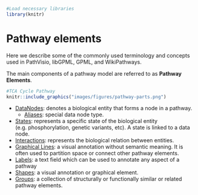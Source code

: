 
```r
#Load necessary libraries
library(knitr)
```

# Pathway elements {#pathway-elements}

Here we describe some of the commonly used terminology and concepts used in PathVisio, libGPML, GPML, and WikiPathways. 

The main components of a pathway model are referred to as **Pathway Elements**. 

```r
#TCA Cycle Pathway
knitr::include_graphics("images/figures/pathway-parts.png")
```

* [DataNodes](datanodes.md): denotes a biological entity that forms a node in a pathway.
  * [Aliases](aliases.Rmd): special data node type.
* [States](states.md): represents a specific state of the biological entity (e.g. phosphorylation, genetic variants, etc). A state is linked to a data node.
* [Interactions](interactions.md): represents the biological relation between entities. 
* [Graphical Lines](graphical-lines.md): a visual annotation without semantic meaning. It is often used to partition space or connect other pathway elements. 
* [Labels](labels.md): a text field which can be used to annotate any aspect of a pathway
* [Shapes](shapes.md): a visual annotation or graphical element.
* [Groups](groups.md): a collection of structurally or functionally similar or related pathway elements.

